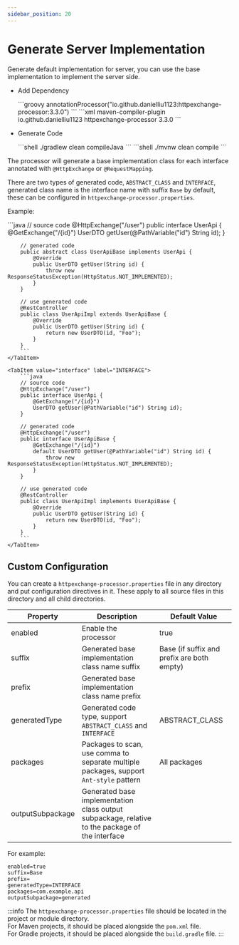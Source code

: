 ```yaml
---
sidebar_position: 20
---
```




# Generate Server Implementation

Generate default implementation for server, you can use the base implementation to implement the server side.

- Add Dependency

    <Tabs>
        <TabItem value="gradle" label="Gradle">
            ```groovy
            annotationProcessor("io.github.danielliu1123:httpexchange-processor:3.3.0")
            ```
        </TabItem>
        <TabItem value="maven" label="Maven">
            ```xml
            <plugin>
                <artifactId>maven-compiler-plugin</artifactId>
                <configuration>
                    <annotationProcessorPaths>
                        <path>
                            <groupId>io.github.danielliu1123</groupId>
                            <artifactId>httpexchange-processor</artifactId>
                            <version>3.3.0</version>
                        </path>
                    </annotationProcessorPaths>
                </configuration>
            </plugin>
            ```
        </TabItem>
    </Tabs>

- Generate Code

    <Tabs>
        <TabItem value="gradle" label="Gradle">
            ```shell
            ./gradlew clean compileJava
            ```
        </TabItem>
        <TabItem value="maven" label="Maven">
            ```shell
            ./mvnw clean compile
            ```
        </TabItem>
    </Tabs>

The processor will generate a base implementation class for each interface annotated with `@HttpExchange` or `@RequestMapping`.

There are two types of generated code, `ABSTRACT_CLASS` and `INTERFACE`,
generated class name is the interface name with suffix `Base` by default,
these can be configured in `httpexchange-processor.properties`.

Example:

<Tabs>
    <TabItem value="abstract class" label="ABSTRACT_CLASS">
        ```java
        // source code
        @HttpExchange("/user")
        public interface UserApi {
            @GetExchange("/{id}")
            UserDTO getUser(@PathVariable("id") String id);
        }

        // generated code
        public abstract class UserApiBase implements UserApi {
            @Override
            public UserDTO getUser(String id) {
                throw new ResponseStatusException(HttpStatus.NOT_IMPLEMENTED);
            }
        }

        // use generated code
        @RestController
        public class UserApiImpl extends UserApiBase {
            @Override
            public UserDTO getUser(String id) {
                return new UserDTO(id, "Foo");
            }
        }
        ```
    </TabItem>

    <TabItem value="interface" label="INTERFACE">
        ```java
        // source code
        @HttpExchange("/user")
        public interface UserApi {
            @GetExchange("/{id}")
            UserDTO getUser(@PathVariable("id") String id);
        }

        // generated code
        @HttpExchange("/user")
        public interface UserApiBase {
            @GetExchange("/{id}")
            default UserDTO getUser(@PathVariable("id") String id) {
                throw new ResponseStatusException(HttpStatus.NOT_IMPLEMENTED);
            }
        }

        // use generated code
        @RestController
        public class UserApiImpl implements UserApiBase {
            @Override
            public UserDTO getUser(String id) {
                return new UserDTO(id, "Foo");
            }
        }
        ```
    </TabItem>
</Tabs>

## Custom Configuration

You can create a `httpexchange-processor.properties` file in any directory and put configuration directives in it.
These apply to all source files in this directory and all child directories.

| Property         | Description                                                                                     | Default Value                              |
|------------------|-------------------------------------------------------------------------------------------------|--------------------------------------------|
| enabled          | Enable the processor                                                                            | true                                       |
| suffix           | Generated base implementation class name suffix                                                 | Base (if suffix and prefix are both empty) |
| prefix           | Generated base implementation class name prefix                                                 |                                            |
| generatedType    | Generated code type, support `ABSTRACT_CLASS` and `INTERFACE`                                   | ABSTRACT_CLASS                             |
| packages         | Packages to scan, use comma to separate multiple packages, support `Ant-style` pattern          | All packages                               |
| outputSubpackage | Generated base implementation class output subpackage, relative to the package of the interface |                                            |

For example:

```properties title="httpexchange-processor.properties"
enabled=true
suffix=Base
prefix=
generatedType=INTERFACE
packages=com.example.api
outputSubpackage=generated
```

:::info
The `httpexchange-processor.properties` file should be located in the project or module directory.<br/>
For Maven projects, it should be placed alongside the `pom.xml` file.<br/>
For Gradle projects, it should be placed alongside the `build.gradle` file.
:::
